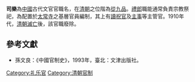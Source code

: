 '''司樂'''為[[中國|中國]]古代文官官職名，在[[清朝|清朝]]之位階為[[從九品|從九品]]。[[禮郎|禮郎]]職能通常負責宗教祭祀，為配置於[[太常寺|太常寺]]之基層官員編制，其上有[[讀祝官|讀祝官]]及[[主事|主事]]等主管官。1910年代，[[清朝滅亡|清朝滅亡]]後，該官職廢除。

== 參考文獻 ==
* 孫文良：《中國官制史》，1993年，臺北：文津出版社。 


[[Category:礼乐官|Category:礼乐官]]
[[Category:清朝官制|Category:清朝官制]]
{{Government-official-hist-stub}}